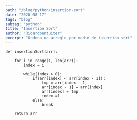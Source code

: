 ```yaml
---
path: "/blog/python/insertion-sort"
date: "2020-08-17"
tags: "blog"
subtag: "python"
title: "Insertion Sort"
author: "Ricardoentuiter"
excerpt: "Ordena un arreglo por medio de insertion sort"
---
```


```python{numberLines: true}
def insertionSort(arr):
    
    for i in range(1, len(arr)):
        index = i

        while(index > 0):
            if(arr[index] < arr[index - 1]):
                tmp = arr[index - 1]
                arr[index - 1] = arr[index]
                arr[index] = tmp
                index-=1
            else:
                break

    return arr

```